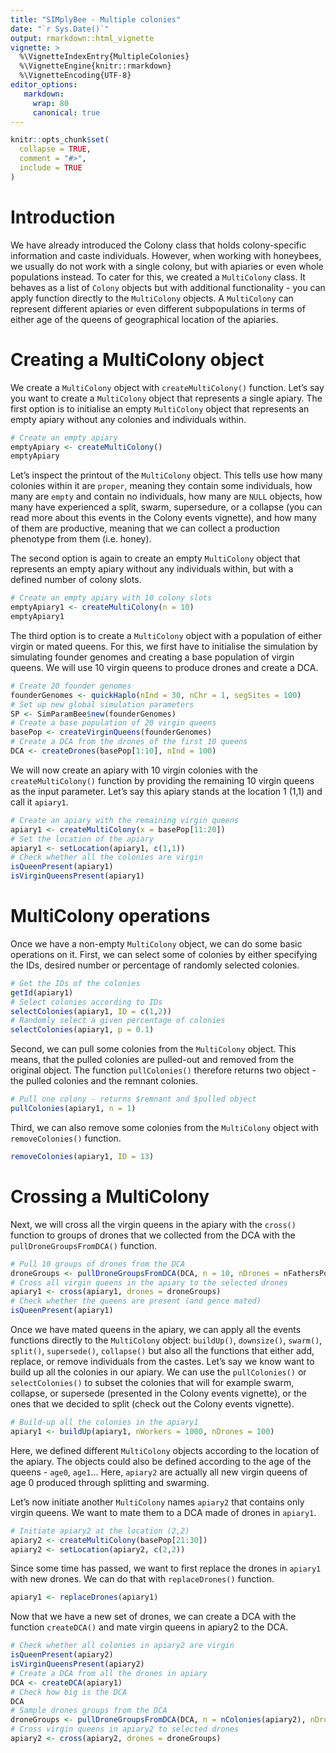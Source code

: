 ```yaml
---
title: "SIMplyBee - Multiple colonies"
date: "`r Sys.Date()`"
output: rmarkdown::html_vignette
vignette: >
  %\VignetteIndexEntry{MultipleColonies}
  %\VignetteEngine{knitr::rmarkdown}
  %\VignetteEncoding{UTF-8}
editor_options:
   markdown:
     wrap: 80
     canonical: true
---
```


```r
knitr::opts_chunk$set(
  collapse = TRUE,
  comment = "#>",
  include = TRUE
)
```

# Introduction

We have already introduced the Colony class that holds colony-specific
information and caste individuals. However, when working with honeybees, we
usually do not work with a single colony, but with apiaries or even whole
populations instead. To cater for this, we created a `MultiColony` class. It
behaves as a list of `Colony` objects but with additional functionality - you
can apply function directly to the `MultiColony` objects. A `MultiColony` can
represent different apiaries or even different subpopulations in terms of either
age of the queens of geographical location of the apiaries.

# Creating a MultiColony object

We create a `MultiColony` object with `createMultiColony()` function. Let's say
you want to create a `MultiColony` object that represents a single apiary. The
first option is to initialise an empty `MultiColony` object that represents an
empty apiary without any colonies and individuals within.

```r
# Create an empty apiary
emptyApiary <- createMultiColony()
emptyApiary
```

Let's inspect the printout of the `MultiColony` object. This tells use how many
colonies within it are `proper`, meaning they contain some individuals, how many
are `empty` and contain no individuals, how many are `NULL` objects, how many
have experienced a split, swarm, supersedure, or a collapse (you can read more
about this events in the Colony events vignette), and how many of them are
productive, meaning that we can collect a production phenotype from them (i.e.
honey).

The second option is again to create an empty `MultiColony` object that
represents an empty apiary without any individuals within, but with a defined
number of colony slots.

```r
# Create an empty apiary with 10 colony slots
emptyApiary1 <- createMultiColony(n = 10)
emptyApiary1
```

The third option is to create a `MultiColony` object with a population of either
virgin or mated queens. For this, we first have to initialise the simulation by
simulating founder genomes and creating a base population of virgin queens. We
will use 10 virgin queens to produce drones and create a DCA.

```r
# Create 20 founder genomes
founderGenomes <- quickHaplo(nInd = 30, nChr = 1, segSites = 100)
# Set up new global simulation parameters
SP <- SimParamBee$new(founderGenomes)
# Create a base population of 20 virgin queens
basePop <- createVirginQueens(founderGenomes)
# Create a DCA from the drones of the first 10 queens
DCA <- createDrones(basePop[1:10], nInd = 100)
```

We will now create an apiary with 10 virgin colonies with the
`createMultiColony()` function by providing the remaining 10 virgin queens as
the input parameter. Let's say this apiary stands at the location 1 (1,1) and
call it `apiary1`.

```r
# Create an apiary with the remaining virgin queens
apiary1 <- createMultiColony(x = basePop[11:20])
# Set the location of the apiary
apiary1 <- setLocation(apiary1, c(1,1))
# Check whether all the colonies are virgin
isQueenPresent(apiary1)
isVirginQueensPresent(apiary1)
```

# MultiColony operations

Once we have a non-empty `MultiColony` object, we can do some basic operations
on it. First, we can select some of colonies by either specifying the IDs,
desired number or percentage of randomly selected colonies.

```r
# Get the IDs of the colonies
getId(apiary1)
# Select colonies according to IDs
selectColonies(apiary1, ID = c(1,2))
# Randomly select a given percentage of colonies
selectColonies(apiary1, p = 0.1)
```

Second, we can pull some colonies from the `MultiColony` object. This means,
that the pulled colonies are pulled-out and removed from the original object.
The function `pullColonies()` therefore returns two object - the pulled colonies
and the remnant colonies.

```r
# Pull one colony - returns $remnant and $pulled object
pullColonies(apiary1, n = 1)
```

Third, we can also remove some colonies from the `MultiColony` object with
`removeColonies()` function.

```r
removeColonies(apiary1, ID = 13)
```

# Crossing a MultiColony

Next, we will cross all the virgin queens in the apiary with the `cross()`
function to groups of drones that we collected from the DCA with the
`pullDroneGroupsFromDCA()` function.

```r
# Pull 10 groups of drones from the DCA
droneGroups <- pullDroneGroupsFromDCA(DCA, n = 10, nDrones = nFathersPoisson)
# Cross all virgin queens in the apiary to the selected drones
apiary1 <- cross(apiary1, drones = droneGroups)
# Check whether the queens are present (and gence mated)
isQueenPresent(apiary1)
```

Once we have mated queens in the apiary, we can apply all the events functions
directly to the `MultiColony` object: `buildUp()`, `downsize()`, `swarm()`,
`split()`, `supersede()`, `collapse()` but also all the functions that either
add, replace, or remove individuals from the castes. Let's say we know want to
build up all the colonies in our apiary. We can use the `pullColonies()` or
`selectColonies()` to subset the colonies that will for example swarm, collapse,
or supersede (presented in the Colony events vignette), or the ones that we
decided to split (check out the Colony events vignette).

```r
# Build-up all the colonies in the apiary1
apiary1 <- buildUp(apiary1, nWorkers = 1000, nDrones = 100)
```

Here, we defined different `MultiColony` objects according to the location of
the apiary. The objects could also be defined according to the age of the
queens - `age0`, `age1`... Here, `apiary2` are actually all new virgin queens of
age 0 produced through splitting and swarming.

Let's now initiate another `MultiColony` names `apiary2` that contains only
virgin queens. We want to mate them to a DCA made of drones in `apiary1`.

```r
# Initiate apiary2 at the location (2,2)
apiary2 <- createMultiColony(basePop[21:30])
apiary2 <- setLocation(apiary2, c(2,2))
```

Since some time has passed, we want to first replace the drones in `apiary1`
with new drones. We can do that with `replaceDrones()` function.

```r
apiary1 <- replaceDrones(apiary1)
```

Now that we have a new set of drones, we can create a DCA with the function
`createDCA()` and mate virgin queens in apiary2 to the DCA.

```r
# Check whether all colonies in apiary2 are virgin
isQueenPresent(apiary2)
isVirginQueensPresent(apiary2)
# Create a DCA from all the drones in apiary
DCA <- createDCA(apiary1)
# Check how big is the DCA
DCA
# Sample drones groups from the DCA
droneGroups <- pullDroneGroupsFromDCA(DCA, n = nColonies(apiary2), nDrones = nFathersPoisson)
# Cross virgin queens in apiary2 to selected drones
apiary2 <- cross(apiary2, drones = droneGroups)
```

